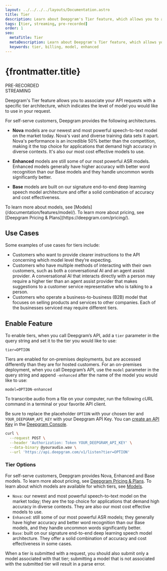 ```yaml
---
layout: ../../../../layouts/Documentation.astro
title: Tier
description: Learn about Deepgram's Tier feature, which allows you to associate your API requests with a specific tier.
tags: [tier, streaming, pre-recorded]
order: 1
seo:
  metaTitle: Tier
  metaDescription: Learn about Deepgram's Tier feature, which allows you to associate your API requests with a specific tier.
  keywords: tier, billing, model, enhanced
---
```


# {frontmatter.title}

<div class="badge">PRE-RECORDED</div>
<div class="badge">STREAMING</div>

Deepgram's Tier feature allows you to associate your API requests with a specific tier architecture, which indicates the level of model you would like to use in your request.

For self-serve customers, Deepgram provides the following architectures.

* **Nova** models are our newest and most powerful speech-to-text model on the market today. Nova's vast and diverse training data sets it apart.  Nova's performance is an incredible 50% better than the competition, making it the top choice for applications that demand high accuracy in diverse contexts. It's also our most cost effective models to use.

* **Enhanced** models are still some of our most powerful ASR models. Enhanced models generally have higher accuracy with better word recognition than our Base models and they handle uncommon words significantly better.

* **Base** models are built on our signature end-to-end deep learning speech model architecture and offer a solid combination of accuracy and cost effectiveness.



<Alert type="info">
  To learn more about models, see [Models](/documentation/features/model/). To learn more about pricing, see [Deepgram Pricing & Plans](https://deepgram.com/pricing/).

</Alert>

## Use Cases

Some examples of use cases for tiers include:

- Customers who want to provide clearer instructions to the API concerning which model level they’re expecting.
- Customers who have multiple methods of interacting with their own customers, such as both a conversational AI and an agent assist provider. A conversational AI that interacts directly with a person may require a higher tier than an agent assist provider that makes suggestions to a customer service representative who is talking to a person.
- Customers who operate a business-to-business (B2B) model that focuses on selling products and services to other companies. Each of the businesses serviced may require different tiers.

## Enable Feature

To enable tiers, when you call Deepgram’s API, add a `tier` parameter in the query string and set it to the tier you would like to use:

`tier=OPTION`

<Alert type="warning">

Tiers are enabled for on-premises deployments, but are accessed differently than they are for hosted customers. For an on-premises deployment, when you call Deepgram’s API, use the `model` parameter in the query string and append `-enhanced` after the name of the model you would like to use:

`model=OPTION-enhanced`

</Alert>

To transcribe audio from a file on your computer, run the following cURL command in a terminal or your favorite API client.

<Alert type="info">

Be sure to replace the placeholder `OPTION` with your chosen tier and `YOUR_DEEPGRAM_API_KEY` with your Deepgram API Key. You can [create an API Key](/documentation/getting-started/authentication/#create-an-api-key) in the [Deepgram Console](https://console.deepgram.com).

</Alert>

<CodeGroup title="curl">

<CodeBlock label="curl" active>

```bash
curl \
  --request POST \
  --header 'Authorization: Token YOUR_DEEPGRAM_API_KEY' \
  --data-binary @youraudio.wav \
  --url 'https://api.deepgram.com/v1/listen?tier=OPTION'
```

</CodeBlock>

</CodeGroup>

### Tier Options

For self-serve customers, Deepgram provides Nova, Enhanced and Base models. To learn more about pricing, see [Deepgram Pricing & Plans](https://deepgram.com/pricing/). To learn about which models are available for which tiers, see [Models](/documentation/features/model/).


- `Nova`: our newest and most powerful speech-to-text model on the market today; they are the top choice for applications that demand high accuracy in diverse contexts. They are also our most cost effective models to use.
- `Enhanced`: still some of our most powerful ASR models; they generally have higher accuracy and better word recognition than our Base models, and they handle uncommon words significantly better.
- `Base`: built on our signature end-to-end deep learning speech model architecture. They offer a solid combination of accuracy and cost effectiveness in some cases.

<Alert type="warning">

When a tier is submitted with a request, you should also submit only a model associated with that tier; submitting a model that is not associated with the submitted tier will result in a parse error.

</Alert>
